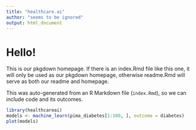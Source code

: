```yaml
---
title: "healthcare.ai"
author: "seems to be ignored"
output: html_document
---
```


# Hello!

This is our pkgdown homepage. If there is an index.Rmd file like this one, it will only be used as our pkgdown homepage, otherwise readme.Rmd will serve as both our readme and homepage. 

This was auto-generated from an R Markdown file (`index.Rmd`), so we can include code and its outcomes.

```r
library(healthcareai)
models <- machine_learn(pima_diabetes[1:100, ], outcome = diabetes)
plot(models)
```

